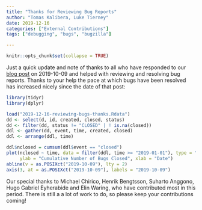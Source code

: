 ---
title: "Thanks for Reviewing Bug Reports"
author: "Tomas Kalibera, Luke Tierney"
date: 2019-12-16
categories: ["External Contributions"]
tags: ["debugging", "bugs", "bugzilla"]

---

```{r setup, include=FALSE}
knitr::opts_chunk$set(collapse = TRUE)
```

Just a quick update and note of thanks to all who have responded to
our [blog post](https://blog.r-project.org/2019/10/09/r-can-use-your-help-reviewing-bug-reports/index.html)
on 2019-10-09 and helped with reviewing and resolving bug reports.
Thanks to your help the pace at which bugs have been resolved has
increased nicely since the date of that post:

```{r, echo = FALSE, message = FALSE}
library(tidyr)
library(dplyr)

load("2019-12-16-reviewing-bugs-thanks.Rdata")
dd <- select(d, id, created, closed, status)
dd <- filter(dd, status != "CLOSED" | ! is.na(closed))
ddl <- gather(dd, event, time, created, closed)
ddl <- arrange(ddl, time)

ddl$nclosed = cumsum(ddl$event == "closed")
plot(nclosed ~ time, data = filter(ddl, time >= "2019-01-01"), type = "l",
     ylab = "Cumulative Number of Bugs Closed", xlab = "Date")
abline(v = as.POSIXct("2019-10-09"), lty = 2)
axis(3, at = as.POSIXct("2019-10-09"), labels = "2019-10-09")
```

Our special thanks to Michael Chirico, Henrik Bengtsson, Suharto Anggono,
Hugo Gabriel Eyherabide and Elin Waring, who have contributed most in this
period.  There is still a a lot of work to do, so please keep your
contributions coming!







